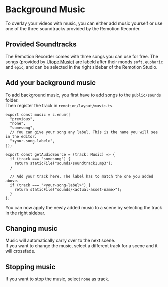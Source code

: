 # Background Music

To overlay your videos with music, you can either add music yourself or use one of the three soundtracks provided by the Remotion Recorder.

## Provided Soundtracks

The Remotion Recorder comes with three songs you can use for free. The songs (provided by [Utope Music](https://utopemusic.com/)) are labeld after their moods `soft`, `euphoric` and `epic`, and can be selected in the right sidebar of the Remotion Studio.

## Add your background music

To add background music, you first have to add songs to the `public/sounds` folder.  
Then register the track in `remotion/layout/music.ts`.

```tsx filename="remotion/layout/sounds.ts"
export const music = z.enum([
  "previous",
  "none",
  "somesong",
  // You can give your song any label. This is the name you will see in the editor.
  "<your-song-label>",
]);

export const getAudioSource = (track: Music) => {
  if (track === "somesong") {
    return staticFile("sounds/soundtrack1.mp3");
  }

  // Add your track here. The label has to match the one you added above.
  if (track === "<your-song-label>") {
    return staticFile("sounds/<actual-asset-name>");
  }
};
```

You can now apply the newly added music to a scene by selecting the track in the right sidebar.

## Changing music

Music will automatically carry over to the next scene.  
If you want to change the music, select a different track for a scene and it will crossfade.

## Stopping music

If you want to stop the music, select `none` as track.
